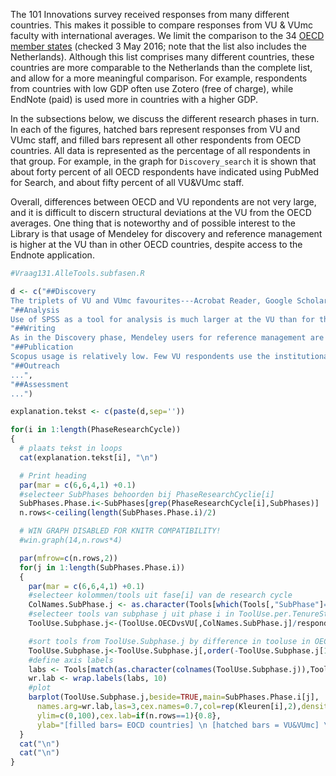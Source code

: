 <!-- # VU&VUmc vs OECD countries -->

The 101 Innovations survey received responses from many different countries. This makes it possible to compare responses from VU & VUmc faculty with international averages. We limit the comparison to the 34 [OECD member states](http://www.oecd.org/about/membersandpartners/list-oecd-member-countries.htm) (checked 3 May 2016; note that the list also includes the Netherlands). Although this list comprises many different countries, these countries are more comparable to the Netherlands than the complete list, and allow for a more meaningful comparison. For example, respondents from countries with low GDP often use Zotero (free of charge), while EndNote (paid) is used more in countries with a higher GDP.

In the subsections below, we discuss the different research phases in turn. In each of the figures, hatched bars represent responses from VU and VUmc staff, and filled bars represent all other respondents from OECD countries. All data is represented as the percentage of all respondents in that group. For example, in the graph for `Discovery_search` it is shown that about forty percent of all OECD respondents have indicated using PubMed for Search, and about fifty percent of all VU&VUmc staff.

Overall, differences between OECD and VU repondents are not very large, and it is difficult to discern structural deviations at the VU from the OECD averages. One thing that is noteworthy and of possible interest to the Library is that usage of Mendeley for discovery and reference management is higher at the VU than in other OECD countries, despite access to the Endnote application.

<!--
 - betere legenda maken;
 - axis-beschrijving kan veel korter;
 - y axis beter op (25-)50-(75-)100 %?
 - OECD=incl Nederland?
 - why are some graphs so much higher?
-->


```r
#Vraag131.AlleTools.subfasen.R

d <- c("##Discovery
The triplets of VU and VUmc favourites---Acrobat Reader, Google Scholar, institutional access--- are favoured in the OECD as well. For searching, PubMed and Mendeley are used more often by VU staff, while Scopus is used less (no surprise here, since the VU has no subscription at the time of the survey). ",
"##Analysis
Use of SPSS as a tool for analysis is much larger at the VU than for the OECD average.",
"##Writing
As in the Discovery phase, Mendeley users for reference management are strongly represented at the VU. The preference for Mendeley is at the expense of all other tools except Endnote. For writing, VU respondents are relatively traditional, with high usage of MS Word and low usage of Google Docs and LaTeX.",
"##Publication
Scopus usage is relatively low. Few VU respondents use the institutional repository for archival.",
"##Outreach
...",
"##Assessment
...")

explanation.tekst <- c(paste(d,sep=''))

for(i in 1:length(PhaseResearchCycle))
{
  # plaats tekst in loops
  cat(explanation.tekst[i], "\n")

  # Print heading
  par(mar = c(6,6,4,1) +0.1)
  #selecteer SubPhases behoorden bij PhaseResearchCyclie[i]
  SubPhases.Phase.i<-SubPhases[grep(PhaseResearchCycle[i],SubPhases)]
  n.rows<-ceiling(length(SubPhases.Phase.i)/2)

  # WIN GRAPH DISABLED FOR KNITR COMPATIBILITY!
  #win.graph(14,n.rows*4)

  par(mfrow=c(n.rows,2))
  for(j in 1:length(SubPhases.Phase.i))
  {
    par(mar = c(6,6,4,1) +0.1)
    #selecteer kolommen/tools uit fase[i] van de research cycle
    ColNames.SubPhase.j <- as.character(Tools[which(Tools[,"SubPhase"]==SubPhases.Phase.i[j]),"Variable.name"])
    #selecteer tools van subphase j uit phase i in ToolUse.per.TenureStatus
    ToolUse.Subphase.j<-(ToolUse.OECDvsVU[,ColNames.SubPhase.j]/respondenten.OECDvsVU)*100

    #sort tools from ToolUse.Subphase.j by difference in tooluse in OECD-countries
    ToolUse.Subphase.j<-ToolUse.Subphase.j[,order(-ToolUse.Subphase.j[1,])]
    #define axis labels
    labs <- Tools[match(as.character(colnames(ToolUse.Subphase.j)),Tools[,"Variable.name"]),"Tool.name"]
    wr.lab <- wrap.labels(labs, 10)
    #plot
    barplot(ToolUse.Subphase.j,beside=TRUE,main=SubPhases.Phase.i[j],
      names.arg=wr.lab,las=3,cex.names=0.7,col=rep(Kleuren[i],2),density=c(1000,20),
      ylim=c(0,100),cex.lab=if(n.rows==1){0.8},
      ylab="[filled bars= EOCD countries] \n [hatched bars = VU&VUmc] \n % tool users")
  }
  cat("\n")
  cat("\n")
}
```
